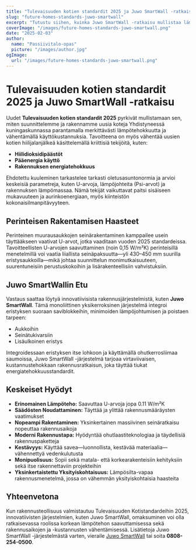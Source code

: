 ```yaml
---
title: "Tulevaisuuden kotien standardit 2025 ja Juwo SmartWall -ratkaisu"
slug: "future-homes-standards-juwo-smartwall"
excerpt: "Tutustu siihen, kuinka Juwo SmartWall -ratkaisu mullistaa lämpötehokkuuden ja rakennusstandardit tulevaisuuden kodeille."
coverImage: "/images/future-homes-standards-juwo-smartwall.png"
date: "2025-02-03"
author:
  name: "Passiivitalo-opas"
  picture: "/images/author.jpg"
ogImage:
  url: "/images/future-homes-standards-juwo-smartwall.png"
---
```


# Tulevaisuuden kotien standardit 2025 ja Juwo SmartWall -ratkaisu

Uudet **Tulevaisuuden kotien standardit 2025** pyrkivät mullistamaan sen, miten suunnittelemme ja rakennamme uusia koteja Yhdistyneessä kuningaskunnassa parantamalla merkittävästi lämpötehokkuutta ja vähentämällä käyttökustannuksia. Tavoitteena on myös vähentää uusien kotien hiilijalanjälkeä käsittelemällä kriittisiä tekijöitä, kuten:

- **Hiilidioksidipäästöt**
- **Pääenergia käyttö**
- **Rakennuksen energiatehokkuus**

Ehdotettu kuuleminen tarkastelee tarkasti oletusasuntonormia ja arvioi keskeisiä parametreja, kuten U-arvoja, lämpöjohteita (Psi-arvot) ja rakennuksen lämpömassaa. Nämä tekijät vaikuttavat paitsi sisäiseen mukavuuteen ja aurinkoenergiaan, myös kiinteistön kokonaisilmanpitävyyteen.

## Perinteisen Rakentamisen Haasteet

Perinteinen muurausaukkojen seinärakentaminen kamppailee usein täyttääkseen vaativat U-arvot, jotka vaaditaan vuoden 2025 standardeissa. Tavoitteellisten U-arvojen saavuttaminen (noin 0,15 W/m²K) perinteisillä menetelmillä voi vaatia liiallista seinäpaksuutta—yli 430–450 mm suurilla eristysaukkoilla—mikä johtaa suunnittelun monimutkaisuuteen, suurentuneisiin perustuskokoihin ja lisärakenteellisiin vahvistuksiin.

## Juwo SmartWallin Etu

Vastaus saattaa löytyä innovatiivisista rakennusjärjestelmistä, kuten **Juwo SmartWall**. Tämä monoliittinen yksikerroksinen järjestelmä integroi eristyksen suoraan saviblokkeihin, minimoiden lämpöjohtumisen ja poistaen tarpeen:

- Aukkoihin
- Seinätukivarsiin
- Lisäulkoinen eristys

Integroidessaan eristyksen itse lohkoon ja käyttämällä ohutkerrosliimaa saumoissa, Juwo SmartWall -järjestelmä tarjoaa virtaviivaisen, kustannustehokkaan rakennusratkaisun, joka täyttää tiukat energiatehokkuusstandardit.

## Keskeiset Hyödyt

- **Erinomainen Lämpöteho:** Saavuttaa U-arvoja jopa 0.11 W/m²K
- **Säädösten Noudattaminen:** Täyttää ja ylittää rakennusmääräysten vaatimukset
- **Nopeampi Rakentaminen:** Yksinkertainen massiivinen seinäratkaisu nopeuttaa rakennusaikoja
- **Moderni Rakennustapa:** Hyödyntää ohutlaastiteknologiaa ja täydellisiä rakennuspaketteja
- **Kestävyys:** Käyttää savea—luonnollista, kestävää materiaalia—vähennettyä vedenkulutusta
- **Monipuolisuus:** Sopii sekä matala- että korkearakenteisiin kehityksiin sekä itse rakennettaviin projekteihin
- **Yksinkertaistettu Yksityiskohtaisuus:** Lämpösilta-vapaa rakennusmenetelmä, jossa on vähemmän yksityiskohtaisia haasteita

## Yhteenvetona

Kun rakennusteollisuus valmistautuu Tulevaisuuden Kotistandardeihin 2025, innovatiivisten järjestelmien, kuten Juwo SmartWall, omaksuminen voi olla ratkaisevassa roolissa korkean lämpötehon saavuttamisessa sekä rakennusaikojen ja -kustannusten vähentämisessä. Lisätietoja Juwo SmartWall -järjestelmästä varten, vieraile [Juwo SmartWall](http://www.Juwo-SmartWall.co.uk) tai soita **0808-254-0500**.